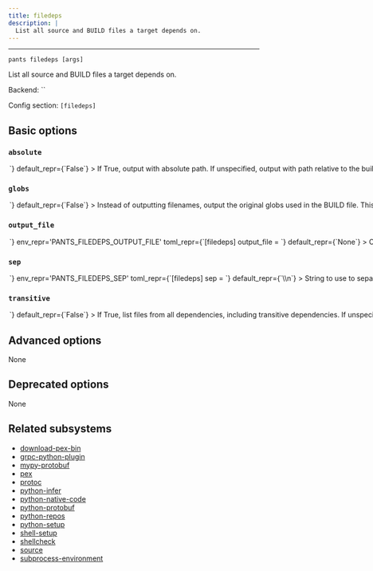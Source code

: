 ```yaml
---
title: filedeps
description: |
  List all source and BUILD files a target depends on.
---
```



---

```
pants filedeps [args]
```

List all source and BUILD files a target depends on.

Backend: <span className="color--primary">``</span>

Config section: <span className="color--primary">`[filedeps]`</span>

<span className={styles.options}>

## Basic options

### `absolute`

<Option
  cli_repr={`--[no-]filedeps-absolute`}
  env_repr='PANTS_FILEDEPS_ABSOLUTE'
  toml_repr={`[filedeps]
absolute = <bool>`}
  default_repr={`False`}
>

If True, output with absolute path. If unspecified, output with path relative to the build root.

</Option>

### `globs`

<Option
  cli_repr={`--[no-]filedeps-globs`}
  env_repr='PANTS_FILEDEPS_GLOBS'
  toml_repr={`[filedeps]
globs = <bool>`}
  default_repr={`False`}
>

Instead of outputting filenames, output the original globs used in the BUILD file. This will not include exclude globs (i.e. globs that start with `!`).

</Option>

### `output_file`

<Option
  cli_repr={`--filedeps-output-file=<path>`}
  env_repr='PANTS_FILEDEPS_OUTPUT_FILE'
  toml_repr={`[filedeps]
output_file = <path>`}
  default_repr={`None`}
>

Output the goal&#x27;s stdout to this file. If unspecified, outputs to stdout.

</Option>

### `sep`

<Option
  cli_repr={`--filedeps-sep=<separator>`}
  env_repr='PANTS_FILEDEPS_SEP'
  toml_repr={`[filedeps]
sep = <separator>`}
  default_repr={`\\n`}
>

String to use to separate lines in line-oriented output.

</Option>

### `transitive`

<Option
  cli_repr={`--[no-]filedeps-transitive`}
  env_repr='PANTS_FILEDEPS_TRANSITIVE'
  toml_repr={`[filedeps]
transitive = <bool>`}
  default_repr={`False`}
>

If True, list files from all dependencies, including transitive dependencies. If unspecified, only list files from the target.

</Option>

## Advanced options

None

## Deprecated options

None

## Related subsystems

- [download-pex-bin](../subsystems/download-pex-bin.mdx)
- [grpc-python-plugin](../subsystems/grpc-python-plugin.mdx)
- [mypy-protobuf](../subsystems/mypy-protobuf.mdx)
- [pex](../subsystems/pex.mdx)
- [protoc](../subsystems/protoc.mdx)
- [python-infer](../subsystems/python-infer.mdx)
- [python-native-code](../subsystems/python-native-code.mdx)
- [python-protobuf](../subsystems/python-protobuf.mdx)
- [python-repos](../subsystems/python-repos.mdx)
- [python-setup](../subsystems/python-setup.mdx)
- [shell-setup](../subsystems/shell-setup.mdx)
- [shellcheck](../subsystems/shellcheck.mdx)
- [source](../subsystems/source.mdx)
- [subprocess-environment](../subsystems/subprocess-environment.mdx)

</span>
